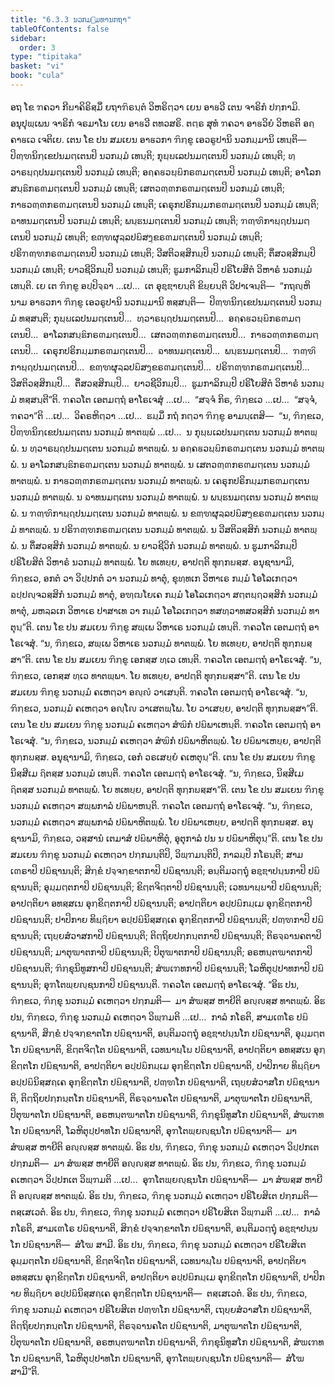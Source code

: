 ```yaml
---
title: "6.3.3 ນວກມ຺ມທານກຖາ"
tableOfContents: false
sidebar:
  order: 3
type: "tipitaka"
basket: "vi"
book: "cula"
---
```



<DynamicBreadcrumb />

<Division number="323" book="cula">

<Paragraph number="1399" book="cula">
ອຖ ໂຂ ຠຄວາ ກີຏາຄິຣິສ຺ມິໍ ຍຖາຠິຣນ຺ຕໍ ວິຫຣິຕ຺ວາ ເຍນ ອາຬວີ ເຕນ ຈາຣິກໍ ປກ຺ກາມິ. ອນຸປຸພ຺ເພນ ຈາຣິກໍ ຈຣມາໂນ ເຍນ ອາຬວີ ຕທວສຣິ. ຕຕ຺ຣ ສຸທໍ ຠຄວາ ອາຬວິຍໍ ວິຫຣຕິ ອຄ຺ຄາຬເວ ເຈຕິເຍ. ເຕນ ໂຂ ປນ ສມເຍນ ອາຬວກາ ຠິກ຺ຂູ ເອວຣູປານິ ນວກມ຺ມານິ ເທນ຺ຕິ—  ປິຓ຺ຑນິກ຺ເຂປນມຕ຺ເຕນປິ ນວກມ຺ມໍ ເທນ຺ຕິ; ກຸຏ຺ຏເລປນມຕ຺ເຕນປິ ນວກມ຺ມໍ ເທນ຺ຕິ; ທ຺ວາຣຏ຺ຐປນມຕ຺ເຕນປິ ນວກມ຺ມໍ ເທນ຺ຕິ; ອຄ຺ຄຬວຏ຺ຏິກຣຓມຕ຺ເຕນປິ ນວກມ຺ມໍ ເທນ຺ຕິ; ອາໂລກສນ຺ຘິກຣຓມຕ຺ເຕນປິ ນວກມ຺ມໍ ເທນ຺ຕິ; ເສຕວຓ຺ຓກຣຓມຕ຺ເຕນປິ ນວກມ຺ມໍ ເທນ຺ຕິ; ກາຬວຓ຺ຓກຣຓມຕ຺ເຕນປິ ນວກມ຺ມໍ ເທນ຺ຕິ; ເຄຣຸກປຣິກມ຺ມກຣຓມຕ຺ເຕນປິ ນວກມ຺ມໍ ເທນ຺ຕິ; ຉາທນມຕ຺ເຕນປິ ນວກມ຺ມໍ ເທນ຺ຕິ; ພນ຺ຘນມຕ຺ເຕນປິ ນວກມ຺ມໍ ເທນ຺ຕິ; ຠຓ຺ຑິກາຏ຺ຐປນມຕ຺ເຕນປິ ນວກມ຺ມໍ ເທນ຺ຕິ; ຂຓ຺ຑຜຸລ຺ລປຏິສງ຺ຂຣຓມຕ຺ເຕນປິ ນວກມ຺ມໍ ເທນ຺ຕິ; ປຣິຠຓ຺ຑກຣຓມຕ຺ເຕນປິ ນວກມ຺ມໍ ເທນ຺ຕິ; ວີສຕິວສ຺ສິກມ຺ປິ ນວກມ຺ມໍ ເທນ຺ຕິ; ຕິໍສວສ຺ສິກມ຺ປິ ນວກມ຺ມໍ ເທນ຺ຕິ; ຍາວຊີວິກມ຺ປິ ນວກມ຺ມໍ ເທນ຺ຕິ; ຘູມກາລິກມ຺ປິ ປຣິໂຍສິຕໍ ວິຫາຣໍ ນວກມ຺ມໍ ເທນ຺ຕິ. ເຍ ເຕ ຠິກ຺ຂູ ອປ຺ປິຈ຺ຉາ …ເປ…  ເຕ ອຸຊ຺ຌາຍນ຺ຕິ ຂິຍ຺ຍນ຺ຕິ ວິປາເຈນ຺ຕິ—  “ກຖຎ຺ຫິ ນາມ ອາຬວກາ ຠິກ຺ຂູ ເອວຣູປານິ ນວກມ຺ມານິ ທສ຺ສນ຺ຕິ—  ປິຓ຺ຑນິກ຺ເຂປນມຕ຺ເຕນປິ ນວກມ຺ມໍ ທສ຺ສນ຺ຕິ; ກຸຏ຺ຏເລປນມຕ຺ເຕນປິ…  ທ຺ວາຣຏ຺ຐປນມຕ຺ເຕນປິ…  ອຄ຺ຄຬວຏ຺ຏິກຣຓມຕ຺ເຕນປິ…  ອາໂລກສນ຺ຘິກຣຓມຕ຺ເຕນປິ…  ເສຕວຓ຺ຓກຣຓມຕ຺ເຕນປິ…  ກາຬວຓ຺ຓກຣຓມຕ຺ເຕນປິ…  ເຄຣຸກປຣິກມ຺ມກຣຓມຕ຺ເຕນປິ…  ຉາທນມຕ຺ເຕນປິ…  ພນ຺ຘນມຕ຺ເຕນປິ…  ຠຓ຺ຑິກາຏ຺ຐປນມຕ຺ເຕນປິ…  ຂຓ຺ຑຜຸລ຺ລປຏິສງ຺ຂຣຓມຕ຺ເຕນປິ…  ປຣິຠຓ຺ຑກຣຓມຕ຺ເຕນປິ…  ວີສຕິວສ຺ສິກມ຺ປິ…  ຕິໍສວສ຺ສິກມ຺ປິ…  ຍາວຊີວິກມ຺ປິ…  ຘູມກາລິກມ຺ປິ ປຣິໂຍສິຕໍ ວິຫາຣໍ ນວກມ຺ມໍ ທສ຺ສນ຺ຕີ”ຕິ. ຠຄວໂຕ ເອຕມຕ຺ຖໍ ອາໂຣເຈສຸໍ …ເປ…  “ສຈ຺ຈໍ ກິຣ, ຠິກ຺ຂເວ …ເປ…  “ສຈ຺ຈໍ, ຠຄວາ”ຕິ …ເປ…  ວິຄຣຫິຕ຺ວາ …ເປ…  ຘມ຺ມິໍ ກຖໍ ກຕ຺ວາ ຠິກ຺ຂູ ອາມນ຺ເຕສິ—  “ນ, ຠິກ຺ຂເວ, ປິຓ຺ຑນິກ຺ເຂປນມຕ຺ເຕນ ນວກມ຺ມໍ ທາຕພ຺ພໍ …ເປ…  ນ ກຸຏ຺ຏເລປນມຕ຺ເຕນ ນວກມ຺ມໍ ທາຕພ຺ພໍ. ນ ທ຺ວາຣຏ຺ຐປນມຕ຺ເຕນ ນວກມ຺ມໍ ທາຕພ຺ພໍ. ນ ອຄ຺ຄຬວຏ຺ຏິກຣຓມຕ຺ເຕນ ນວກມ຺ມໍ ທາຕພ຺ພໍ. ນ ອາໂລກສນ຺ຘິກຣຓມຕ຺ເຕນ ນວກມ຺ມໍ ທາຕພ຺ພໍ. ນ ເສຕວຓ຺ຓກຣຓມຕ຺ເຕນ ນວກມ຺ມໍ ທາຕພ຺ພໍ. ນ ກາຬວຓ຺ຓກຣຓມຕ຺ເຕນ ນວກມ຺ມໍ ທາຕພ຺ພໍ. ນ ເຄຣຸກປຣິກມ຺ມກຣຓມຕ຺ເຕນ ນວກມ຺ມໍ ທາຕພ຺ພໍ. ນ ຉາທນມຕ຺ເຕນ ນວກມ຺ມໍ ທາຕພ຺ພໍ. ນ ພນ຺ຘນມຕ຺ເຕນ ນວກມ຺ມໍ ທາຕພ຺ພໍ. ນ ຠຓ຺ຑິກາຏ຺ຐປນມຕ຺ເຕນ ນວກມ຺ມໍ ທາຕພ຺ພໍ. ນ ຂຓ຺ຑຜຸລ຺ລປຏິສງ຺ຂຣຓມຕ຺ເຕນ ນວກມ຺ມໍ ທາຕພ຺ພໍ. ນ ປຣິຠຓ຺ຑກຣຓມຕ຺ເຕນ ນວກມ຺ມໍ ທາຕພ຺ພໍ. ນ ວີສຕິວສ຺ສິກໍ ນວກມ຺ມໍ ທາຕພ຺ພໍ. ນ ຕິໍສວສ຺ສິກໍ ນວກມ຺ມໍ ທາຕພ຺ພໍ. ນ ຍາວຊີວິກໍ ນວກມ຺ມໍ ທາຕພ຺ພໍ. ນ ຘູມກາລິກມ຺ປິ ປຣິໂຍສິຕໍ ວິຫາຣໍ ນວກມ຺ມໍ ທາຕພ຺ພໍ. ໂຍ ທເທຍ຺ຍ, ອາປຕ຺ຕິ ທຸກ຺ກຏສ຺ສ. ອນຸຊານາມິ, ຠິກ຺ຂເວ, ອກຕໍ ວາ ວິປ຺ປກຕໍ ວາ ນວກມ຺ມໍ ທາຕຸໍ, ຂຸທ຺ທເກ ວິຫາເຣ ກມ຺ມໍ ໂອໂລເກຕ຺ວາ ຉປ຺ປຎ຺ຈວສ຺ສິກໍ ນວກມ຺ມໍ ທາຕຸໍ, ອຑ຺ຒໂຍເຄ ກມ຺ມໍ ໂອໂລເກຕ຺ວາ ສຕ຺ຕຏ຺ຐວສ຺ສິກໍ ນວກມ຺ມໍ ທາຕຸໍ, ມຫລ຺ລເກ ວິຫາເຣ ປາສາເທ ວາ ກມ຺ມໍ ໂອໂລເກຕ຺ວາ ທສທ຺ວາທສວສ຺ສິກໍ ນວກມ຺ມໍ ທາຕຸນ຺”ຕິ.
</Paragraph>

<Paragraph number="1400" book="cula">
ເຕນ ໂຂ ປນ ສມເຍນ ຠິກ຺ຂູ ສພ຺ເພ ວິຫາເຣ ນວກມ຺ມໍ ເທນ຺ຕິ. ຠຄວໂຕ ເອຕມຕ຺ຖໍ ອາໂຣເຈສຸໍ. “ນ, ຠິກ຺ຂເວ, ສພ຺ເພ ວິຫາເຣ ນວກມ຺ມໍ ທາຕພ຺ພໍ. ໂຍ ທເທຍ຺ຍ, ອາປຕ຺ຕິ ທຸກ຺ກຏສ຺ສາ”ຕິ.
</Paragraph>

<Paragraph number="1401" book="cula">
ເຕນ ໂຂ ປນ ສມເຍນ ຠິກ຺ຂູ ເອກສ຺ສ ທ຺ເວ ເທນ຺ຕິ. ຠຄວໂຕ ເອຕມຕ຺ຖໍ ອາໂຣເຈສຸໍ. “ນ, ຠິກ຺ຂເວ, ເອກສ຺ສ ທ຺ເວ ທາຕພ຺ພາ. ໂຍ ທເທຍ຺ຍ, ອາປຕ຺ຕິ ທຸກ຺ກຏສ຺ສາ”ຕິ.
</Paragraph>

<Paragraph number="1402" book="cula">
ເຕນ ໂຂ ປນ ສມເຍນ ຠິກ຺ຂູ ນວກມ຺ມໍ ຄເຫຕ຺ວາ ອຎ຺ຎໍ ວາເສນ຺ຕິ. ຠຄວໂຕ ເອຕມຕ຺ຖໍ ອາໂຣເຈສຸໍ. “ນ, ຠິກ຺ຂເວ, ນວກມ຺ມໍ ຄເຫຕ຺ວາ ອຎ຺ໂຎ ວາເສຕພ຺ໂພ. ໂຍ ວາເສຍ຺ຍ, ອາປຕ຺ຕິ ທຸກ຺ກຏສ຺ສາ”ຕິ.
</Paragraph>

<Paragraph number="1403" book="cula">
ເຕນ ໂຂ ປນ ສມເຍນ ຠິກ຺ຂູ ນວກມ຺ມໍ ຄເຫຕ຺ວາ ສໍຆິກໍ ປຏິພາເຫນ຺ຕິ. ຠຄວໂຕ ເອຕມຕ຺ຖໍ ອາໂຣເຈສຸໍ. “ນ, ຠິກ຺ຂເວ, ນວກມ຺ມໍ ຄເຫຕ຺ວາ ສໍຆິກໍ ປຏິພາຫິຕພ຺ພໍ. ໂຍ ປຏິພາເຫຍ຺ຍ, ອາປຕ຺ຕິ ທຸກ຺ກຏສ຺ສ. ອນຸຊານາມິ, ຠິກ຺ຂເວ, ເອກໍ ວຣເສຍ຺ຍໍ ຄເຫຕຸນ຺”ຕິ.
</Paragraph>

<Paragraph number="1404" book="cula">
ເຕນ ໂຂ ປນ ສມເຍນ ຠິກ຺ຂູ ນິສ຺ສີເມ ຐິຕສ຺ສ ນວກມ຺ມໍ ເທນ຺ຕິ. ຠຄວໂຕ ເອຕມຕ຺ຖໍ ອາໂຣເຈສຸໍ. “ນ, ຠິກ຺ຂເວ, ນິສ຺ສີເມ ຐິຕສ຺ສ ນວກມ຺ມໍ ທາຕພ຺ພໍ. ໂຍ ທເທຍ຺ຍ, ອາປຕ຺ຕິ ທຸກ຺ກຏສ຺ສາ”ຕິ.
</Paragraph>

<Paragraph number="1405" book="cula">
ເຕນ ໂຂ ປນ ສມເຍນ ຠິກ຺ຂູ ນວກມ຺ມໍ ຄເຫຕ຺ວາ ສພ຺ພກາລໍ ປຏິພາຫນ຺ຕິ. ຠຄວໂຕ ເອຕມຕ຺ຖໍ ອາໂຣເຈສຸໍ. “ນ, ຠິກ຺ຂເວ, ນວກມ຺ມໍ ຄເຫຕ຺ວາ ສພ຺ພກາລໍ ປຏິພາຫິຕພ຺ພໍ. ໂຍ ປຏິພາເຫຍ຺ຍ, ອາປຕ຺ຕິ ທຸກ຺ກຏສ຺ສ. ອນຸຊານາມິ, ຠິກ຺ຂເວ, ວສ຺ສານໍ ເຕມາສໍ ປຏິພາຫິຕຸໍ, ອຸຕຸກາລໍ ປນ ນ ປຏິພາຫິຕຸນ຺”ຕິ.
</Paragraph>

<Paragraph number="1406" book="cula">
ເຕນ ໂຂ ປນ ສມເຍນ ຠິກ຺ຂູ ນວກມ຺ມໍ ຄເຫຕ຺ວາ ປກ຺ກມນ຺ຕິປິ, ວິພ຺ຠມນ຺ຕິປິ, ກາລມ຺ປິ ກໂຣນ຺ຕິ; ສາມເຓຣາປິ ປຏິຊານນ຺ຕິ; ສິກ຺ຂໍ ປຈ຺ຈກ຺ຂາຕກາປິ ປຏິຊານນ຺ຕິ; ອນ຺ຕິມວຕ຺ຖຸໍ ອຊ຺ຌາປນ຺ນກາປິ ປຏິຊານນ຺ຕິ; ອຸມ຺ມຕ຺ຕກາປິ ປຏິຊານນ຺ຕິ; ຂິຕ຺ຕຈິຕ຺ຕາປິ ປຏິຊານນ຺ຕິ; ເວທນາຏ຺ຏາປິ ປຏິຊານນ຺ຕິ; ອາປຕ຺ຕິຍາ ອທສ຺ສເນ ອຸກ຺ຂິຕ຺ຕກາປິ ປຏິຊານນ຺ຕິ; ອາປຕ຺ຕິຍາ ອປ຺ປຏິກມ຺ເມ ອຸກ຺ຂິຕ຺ຕກາປິ ປຏິຊານນ຺ຕິ; ປາປິກາຍ ທິຏ຺ຐິຍາ ອປ຺ປຏິນິສ຺ສຄ຺ເຄ ອຸກ຺ຂິຕ຺ຕກາປິ ປຏິຊານນ຺ຕິ; ປຓ຺ຑກາປິ ປຏິຊານນ຺ຕິ; ເຖຍ຺ຍສໍວາສກາປິ ປຏິຊານນ຺ຕິ; ຕິຕ຺ຖິຍປກ຺ກນ຺ຕກາປິ ປຏິຊານນ຺ຕິ; ຕິຣຈ຺ຉານຄຕາປິ ປຏິຊານນ຺ຕິ; ມາຕຸຆາຕກາປິ ປຏິຊານນ຺ຕິ; ປິຕຸຆາຕກາປິ ປຏິຊານນ຺ຕິ; ອຣຫນ຺ຕຆາຕກາປິ ປຏິຊານນ຺ຕິ; ຠິກ຺ຂຸນິທູສກາປິ ປຏິຊານນ຺ຕິ; ສໍຆເຠທກາປິ ປຏິຊານນ຺ຕິ; ໂລຫິຕຸປ຺ປາທກາປິ ປຏິຊານນ຺ຕິ; ອຸຠໂຕພ຺ຍຎ຺ຊນກາປິ ປຏິຊານນ຺ຕິ. ຠຄວໂຕ ເອຕມຕ຺ຖໍ ອາໂຣເຈສຸໍ.
</Paragraph>

<Paragraph number="1407" book="cula">
“ອິຘ ປນ, ຠິກ຺ຂເວ, ຠິກ຺ຂຸ ນວກມ຺ມໍ ຄເຫຕ຺ວາ ປກ຺ກມຕິ—  ມາ ສໍຆສ຺ສ ຫາຍີຕິ ອຎ຺ຎສ຺ສ ທາຕພ຺ພໍ.
</Paragraph>

<Paragraph number="1408" book="cula">
ອິຘ ປນ, ຠິກ຺ຂເວ, ຠິກ຺ຂຸ ນວກມ຺ມໍ ຄເຫຕ຺ວາ ວິພ຺ຠມຕິ …ເປ…  ກາລໍ ກໂຣຕິ, ສາມເຓໂຣ ປຏິຊານາຕິ, ສິກ຺ຂໍ ປຈ຺ຈກ຺ຂາຕໂກ ປຏິຊານາຕິ, ອນ຺ຕິມວຕ຺ຖຸໍ ອຊ຺ຌາປນ຺ນໂກ ປຏິຊານາຕິ, ອຸມ຺ມຕ຺ຕໂກ ປຏິຊານາຕິ, ຂິຕ຺ຕຈິຕ຺ໂຕ ປຏິຊານາຕິ, ເວທນາຏ຺ໂຏ ປຏິຊານາຕິ, ອາປຕ຺ຕິຍາ ອທສ຺ສເນ ອຸກ຺ຂິຕ຺ຕໂກ ປຏິຊານາຕິ, ອາປຕ຺ຕິຍາ ອປ຺ປຏິກມ຺ເມ ອຸກ຺ຂິຕ຺ຕໂກ ປຏິຊານາຕິ, ປາປິກາຍ ທິຏ຺ຐິຍາ ອປ຺ປຏິນິສ຺ສຄ຺ເຄ ອຸກ຺ຂິຕ຺ຕໂກ ປຏິຊານາຕິ, ປຓ຺ຑໂກ ປຏິຊານາຕິ, ເຖຍ຺ຍສໍວາສໂກ ປຏິຊານາຕິ, ຕິຕ຺ຖິຍປກ຺ກນ຺ຕໂກ ປຏິຊານາຕິ, ຕິຣຈ຺ຉານຄໂຕ ປຏິຊານາຕິ, ມາຕຸຆາຕໂກ ປຏິຊານາຕິ, ປິຕຸຆາຕໂກ ປຏິຊານາຕິ, ອຣຫນ຺ຕຆາຕໂກ ປຏິຊານາຕິ, ຠິກ຺ຂຸນິທູສໂກ ປຏິຊານາຕິ, ສໍຆເຠທໂກ ປຏິຊານາຕິ, ໂລຫິຕຸປ຺ປາທໂກ ປຏິຊານາຕິ, ອຸຠໂຕພ຺ຍຎ຺ຊນໂກ ປຏິຊານາຕິ—  ມາ ສໍຆສ຺ສ ຫາຍີຕິ ອຎ຺ຎສ຺ສ ທາຕພ຺ພໍ.
</Paragraph>

<Paragraph number="1409" book="cula">
ອິຘ ປນ, ຠິກ຺ຂເວ, ຠິກ຺ຂຸ ນວກມ຺ມໍ ຄເຫຕ຺ວາ ວິປ຺ປກເຕ ປກ຺ກມຕິ—  ມາ ສໍຆສ຺ສ ຫາຍີຕິ ອຎ຺ຎສ຺ສ ທາຕພ຺ພໍ.
</Paragraph>

<Paragraph number="1410" book="cula">
ອິຘ ປນ, ຠິກ຺ຂເວ, ຠິກ຺ຂຸ ນວກມ຺ມໍ ຄເຫຕ຺ວາ ວິປ຺ປກເຕ ວິພ຺ຠມຕິ …ເປ…  ອຸຠໂຕພ຺ຍຎ຺ຊນໂກ ປຏິຊານາຕິ—  ມາ ສໍຆສ຺ສ ຫາຍີຕິ ອຎ຺ຎສ຺ສ ທາຕພ຺ພໍ.
</Paragraph>

<Paragraph number="1411" book="cula">
ອິຘ ປນ, ຠິກ຺ຂເວ, ຠິກ຺ຂຸ ນວກມ຺ມໍ ຄເຫຕ຺ວາ ປຣິໂຍສິເຕ ປກ຺ກມຕິ—  ຕສ຺ເສເວຕໍ.
</Paragraph>

<Paragraph number="1412" book="cula">
ອິຘ ປນ, ຠິກ຺ຂເວ, ຠິກ຺ຂຸ ນວກມ຺ມໍ ຄເຫຕ຺ວາ ປຣິໂຍສິເຕ ວິພ຺ຠມຕິ …ເປ…  ກາລໍ ກໂຣຕິ, ສາມເຓໂຣ ປຏິຊານາຕິ, ສິກ຺ຂໍ ປຈ຺ຈກ຺ຂາຕໂກ ປຏິຊານາຕິ, ອນ຺ຕິມວຕ຺ຖຸໍ ອຊ຺ຌາປນ຺ນໂກ ປຏິຊານາຕິ—  ສໍໂຆ ສາມີ.
</Paragraph>

<Paragraph number="1413" book="cula">
ອິຘ ປນ, ຠິກ຺ຂເວ, ຠິກ຺ຂຸ ນວກມ຺ມໍ ຄເຫຕ຺ວາ ປຣິໂຍສິເຕ ອຸມ຺ມຕ຺ຕໂກ ປຏິຊານາຕິ, ຂິຕ຺ຕຈິຕ຺ໂຕ ປຏິຊານາຕິ, ເວທນາຏ຺ໂຏ ປຏິຊານາຕິ, ອາປຕ຺ຕິຍາ ອທສ຺ສເນ ອຸກ຺ຂິຕ຺ຕໂກ ປຏິຊານາຕິ, ອາປຕ຺ຕິຍາ ອປ຺ປຏິກມ຺ເມ ອຸກ຺ຂິຕ຺ຕໂກ ປຏິຊານາຕິ, ປາປິກາຍ ທິຏ຺ຐິຍາ ອປ຺ປຏິນິສ຺ສຄ຺ເຄ ອຸກ຺ຂິຕ຺ຕໂກ ປຏິຊານາຕິ—  ຕສ຺ເສເວຕໍ.
</Paragraph>

<Paragraph number="1414" book="cula">
ອິຘ ປນ, ຠິກ຺ຂເວ, ຠິກ຺ຂຸ ນວກມ຺ມໍ ຄເຫຕ຺ວາ ປຣິໂຍສິເຕ ປຓ຺ຑໂກ ປຏິຊານາຕິ, ເຖຍ຺ຍສໍວາສໂກ ປຏິຊານາຕິ, ຕິຕ຺ຖິຍປກ຺ກນ຺ຕໂກ ປຏິຊານາຕິ, ຕິຣຈ຺ຉານຄໂຕ ປຏິຊານາຕິ, ມາຕຸຆາຕໂກ ປຏິຊານາຕິ, ປິຕຸຆາຕໂກ ປຏິຊານາຕິ, ອຣຫນ຺ຕຆາຕໂກ ປຏິຊານາຕິ, ຠິກ຺ຂຸນິທູສໂກ ປຏິຊານາຕິ, ສໍຆເຠທໂກ ປຏິຊານາຕິ, ໂລຫິຕຸປ຺ປາທໂກ ປຏິຊານາຕິ, ອຸຠໂຕພ຺ຍຎ຺ຊນໂກ ປຏິຊານາຕິ—  ສໍໂຆ ສາມີ”ຕິ.
</Paragraph>
</Division>